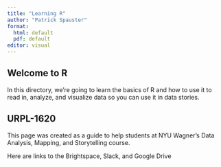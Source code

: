 ```yaml
---
title: "Learning R"
author: "Patrick Spauster"
format:
  html: default
  pdf: default
editor: visual
---
```


## Welcome to R

In this directory, we're going to learn the basics of R and how to use it to read in, analyze, and visualize data so you can use it in data stories.

## URPL-1620

This page was created as a guide to help students at NYU Wagner's Data Analysis, Mapping, and Storytelling course.

Here are links to the Brightspace, Slack, and Google Drive

